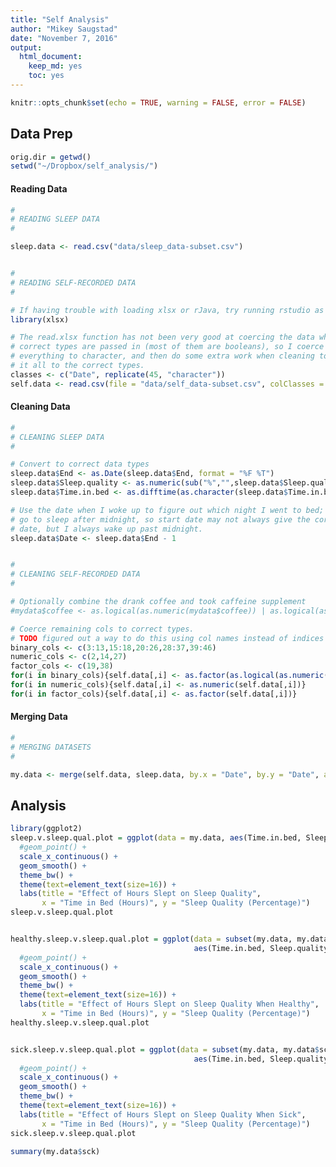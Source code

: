 ```yaml
---
title: "Self Analysis"
author: "Mikey Saugstad"
date: "November 7, 2016"
output: 
  html_document: 
    keep_md: yes
    toc: yes
---
```


```r
knitr::opts_chunk$set(echo = TRUE, warning = FALSE, error = FALSE)
```

## Data Prep

```r
orig.dir = getwd()
setwd("~/Dropbox/self_analysis/")
```

#### Reading Data
```r
#
# READING SLEEP DATA
#

sleep.data <- read.csv("data/sleep_data-subset.csv")


#
# READING SELF-RECORDED DATA
#

# If having trouble with loading xlsx or rJava, try running rstudio as root
library(xlsx)

# The read.xlsx function has not been very good at coercing the data when the
# correct types are passed in (most of them are booleans), so I coerce almost
# everything to character, and then do some extra work when cleaning to get
# it all to the correct types.
classes <- c("Date", replicate(45, "character"))
self.data <- read.csv(file = "data/self_data-subset.csv", colClasses = classes)
```

#### Cleaning Data
```r
#
# CLEANING SLEEP DATA
#

# Convert to correct data types
sleep.data$End <- as.Date(sleep.data$End, format = "%F %T")
sleep.data$Sleep.quality <- as.numeric(sub("%","",sleep.data$Sleep.quality))
sleep.data$Time.in.bed <- as.difftime(as.character(sleep.data$Time.in.bed), format = "%R")

# Use the date when I woke up to figure out which night I went to bed; I may
# go to sleep after midnight, so start date may not always give the correct
# date, but I always wake up past midnight.
sleep.data$Date <- sleep.data$End - 1


#
# CLEANING SELF-RECORDED DATA
#

# Optionally combine the drank coffee and took caffeine supplement
#mydata$coffee <- as.logical(as.numeric(mydata$coffee)) | as.logical(as.numeric(mydata$caffeine))

# Coerce remaining cols to correct types.
# TODO figured out a way to do this using col names instead of indices
binary_cols <- c(3:13,15:18,20:26,28:37,39:46)
numeric_cols <- c(2,14,27)
factor_cols <- c(19,38)
for(i in binary_cols){self.data[,i] <- as.factor(as.logical(as.numeric(self.data[,i])))}
for(i in numeric_cols){self.data[,i] <- as.numeric(self.data[,i])}
for(i in factor_cols){self.data[,i] <- as.factor(self.data[,i])}
```


#### Merging Data
```r
#
# MERGING DATASETS
#

my.data <- merge(self.data, sleep.data, by.x = "Date", by.y = "Date", all = TRUE)
```

## Analysis

```r
library(ggplot2)
sleep.v.sleep.qual.plot = ggplot(data = my.data, aes(Time.in.bed, Sleep.quality)) +
  #geom_point() +
  scale_x_continuous() +
  geom_smooth() +
  theme_bw() +
  theme(text=element_text(size=16)) +
  labs(title = "Effect of Hours Slept on Sleep Quality",
       x = "Time in Bed (Hours)", y = "Sleep Quality (Percentage)")
sleep.v.sleep.qual.plot


healthy.sleep.v.sleep.qual.plot = ggplot(data = subset(my.data, my.data$sck == "FALSE"),
                                         aes(Time.in.bed, Sleep.quality)) +
  #geom_point() +
  scale_x_continuous() +
  geom_smooth() +
  theme_bw() +
  theme(text=element_text(size=16)) +
  labs(title = "Effect of Hours Slept on Sleep Quality When Healthy",
       x = "Time in Bed (Hours)", y = "Sleep Quality (Percentage)")
healthy.sleep.v.sleep.qual.plot


sick.sleep.v.sleep.qual.plot = ggplot(data = subset(my.data, my.data$sck == "TRUE"),
                                         aes(Time.in.bed, Sleep.quality)) +
  #geom_point() +
  scale_x_continuous() +
  geom_smooth() +
  theme_bw() +
  theme(text=element_text(size=16)) +
  labs(title = "Effect of Hours Slept on Sleep Quality When Sick",
       x = "Time in Bed (Hours)", y = "Sleep Quality (Percentage)")
sick.sleep.v.sleep.qual.plot

summary(my.data$sck)
```
